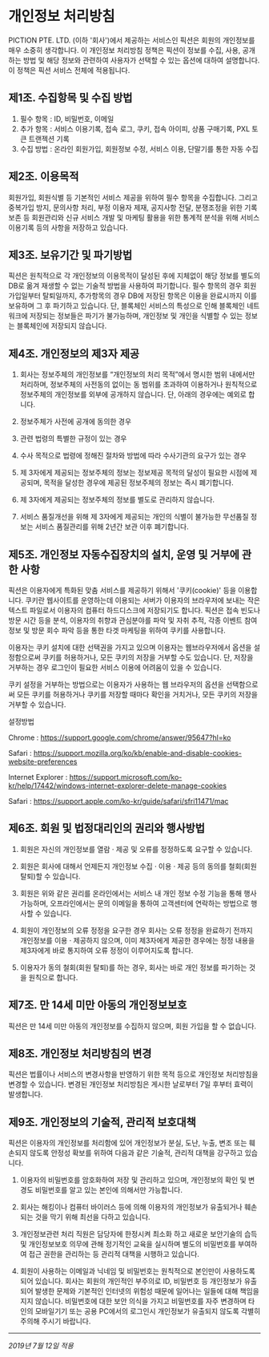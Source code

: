 # 개인정보 처리방침

PICTION PTE. LTD. (이하 '회사')에서 제공하는 서비스인 픽션은 회원의 개인정보를 매우 소중히 생각합니다. 이 개인정보 처리방침 정책은 픽션이 정보를 수집, 사용, 공개하는 방법 및 해당 정보와 관련하여 사용자가 선택할 수 있는 옵션에 대하여 설명합니다. 이 정책은 픽션 서비스 전체에 적용됩니다.

## 제1조. 수집항목 및 수집 방법

1. 필수 항목 : ID, 비밀번호, 이메일
2. 추가 항목 : 서비스 이용기록, 접속 로그, 쿠키, 접속 아이피, 상품 구매기록, PXL 토큰 트랜젝션 기록
3. 수집 방법 : 온라인 회원가입, 회원정보 수정, 서비스 이용, 단말기를 통한 자동 수집

## 제2조. 이용목적

회원가입, 회원식별 등 기본적인 서비스 제공을 위하여 필수 항목을 수집합니다. 그리고 중복가입 방지, 문의사항 처리, 부정 이용자 제재, 공지사항 전달, 분쟁조정을 위한 기록보존 등 회원관리와 신규 서비스 개발 및 마케팅 활용을 위한 통계적 분석을 위해 서비스 이용기록 등의 사항을 저장하고 있습니다.

## 제3조. 보유기간 및 파기방법

픽션은 원칙적으로 각 개인정보의 이용목적이 달성된 후에 지체없이 해당 정보를 별도의 DB로 옮겨 재생할 수 없는 기술적 방법을 사용하여 파기합니다. 필수 항목의 경우 회원가입일부터 탈퇴일까지, 추가항목의 경우 DB에 저장된 항목은 이용을 완료시까지 이를 보유하며 그 후 파기하고 있습니다. 단, 블록체인 서비스의 특성으로 인해 블록체인 네트워크에 저장되는 정보들은 파기가 불가능하며, 개인정보 및 개인을 식별할 수 있는 정보는 블록체인에 저장되지 않습니다.

## 제4조. 개인정보의 제3자 제공

1. 회사는 정보주체의 개인정보를 “개인정보의 처리 목적”에서 명시한 범위 내에서만 처리하며, 정보주체의 사전동의 없이는 동 범위를 초과하여 이용하거나 원칙적으로 정보주체의 개인정보를 외부에 공개하지 않습니다. 단, 아래의 경우에는 예외로 합니다.

  1. 정보주체가 사전에 공개에 동의한 경우

  2. 관련 법령의 특별한 규정이 있는 경우

  3. 수사 목적으로 법령에 정해진 절차와 방법에 따라 수사기관의 요구가 있는 경우

2. 제 3자에게 제공되는 정보주체의 정보는 정보제공 목적의 달성이 필요한 시점에 제공되며, 목적을 달성한 경우에 제공된 정보주체의 정보는 즉시 폐기합니다.

3. 제 3자에게 제공되는 정보주체의 정보를 별도로 관리하지 않습니다.

4. 서비스 품질개선을 위해 제 3자에게 제공되는 개인의 식별이 불가능한 무선품질 정보는 서비스 품질관리를 위해 2년간 보관 이후 폐기합니다.


## 제5조. 개인정보 자동수집장치의 설치, 운영 및 거부에 관한 사항

픽션은 이용자에게 특화된 맞춤 서비스를 제공하기 위해서 '쿠키(cookie)' 등을 이용합니다. 쿠키란 웹사이트를 운영하는데 이용되는 서버가 이용자의 브라우저에 보내는 작은 텍스트 파일로서 이용자의 컴퓨터 하드디스크에 저장되기도 합니다. 픽션은 접속 빈도나 방문 시간 등을 분석, 이용자의 취향과 관심분야를 파악 및 자취 추적, 각종 이벤트 참여 정보 및 방문 회수 파악 등을 통한 타겟 마케팅을 위하여 쿠키를 사용합니다.

이용자는 쿠키 설치에 대한 선택권을 가지고 있으며 이용자는 웹브라우저에서 옵션을 설정함으로써 쿠키를 허용하거나, 모든 쿠키의 저장을 거부할 수도 있습니다. 단, 저장을 거부하는 경우 로그인이 필요한 서비스 이용에 어려움이 있을 수 있습니다.

쿠키 설정을 거부하는 방법으로는 이용자가 사용하는 웹 브라우저의 옵션을 선택함으로써 모든 쿠키를 허용하거나 쿠키를 저장할 때마다 확인을 거치거나, 모든 쿠키의 저장을 거부할 수 있습니다.

설정방법

Chrome : https://support.google.com/chrome/answer/95647?hl=ko

Safari : https://support.mozilla.org/ko/kb/enable-and-disable-cookies-website-preferences

Internet Explorer : https://support.microsoft.com/ko-kr/help/17442/windows-internet-explorer-delete-manage-cookies

Safari : https://support.apple.com/ko-kr/guide/safari/sfri11471/mac



## 제6조. 회원 및 법정대리인의 권리와 행사방법

1. 회원은 자신의 개인정보를 열람 · 제공 및 오류를 정정하도록 요구할 수 있습니다.

2. 회원은 회사에 대해서 언제든지 개인정보 수집 · 이용 · 제공 등의 동의를 철회(회원 탈퇴)할 수 있습니다.

3. 회원은 위와 같은 권리를 온라인에서는 서비스 내 개인 정보 수정 기능을 통해 행사 가능하며, 오프라인에서는 문의 이메일을 통하여 고객센터에 연락하는 방법으로 행사할 수 있습니다.

4. 회원이 개인정보의 오류 정정을 요구한 경우 회사는 오류 정정을 완료하기 전까지 개인정보를 이용 · 제공하지 않으며, 이미 제3자에게 제공한 경우에는 정정 내용을 제3자에게 바로 통지하여 오류 정정이 이루어지도록 합니다.

5. 이용자가 동의 철회(회원 탈퇴)를 하는 경우, 회사는 바로 개인 정보를 파기하는 것을 원칙으로 합니다.


## 제7조. 만 14세 미만 아동의 개인정보보호

픽션은 만 14세 미만 아동의 개인정보를 수집하지 않으며, 회원 가입을 할 수 없습니다.


## 제8조. 개인정보 처리방침의 변경

픽션은 법률이나 서비스의 변경사항을 반영하기 위한 목적 등으로 개인정보 처리방침을 변경할 수 있습니다. 변경된 개인정보 처리방침은 게시한 날로부터 7일 후부터 효력이 발생합니다.

## 제9조. 개인정보의 기술적, 관리적 보호대책

픽션은 이용자의 개인정보를 처리함에 있어 개인정보가 분실, 도난, 누출, 변조 또는 훼손되지 않도록 안정성 확보를 위하여 다음과 같은 기술적, 관리적 대책을 강구하고 있습니다.

 1. 이용자의 비밀번호를 암호화하여 저장 및 관리하고 있으며, 개인정보의 확인 및 변경도 비밀번호를 알고 있는 본인에 의해서만 가능합니다.

 2. 회사는 해킹이나 컴퓨터 바이러스 등에 의해 이용자의 개인정보가 유출되거나 훼손되는 것을 막기 위해 최선을 다하고 있습니다.

 3. 개인정보관련 처리 직원은 담당자에 한정시켜 최소화 하고 새로운 보안기술의 습득 및 개인정보보호 의무에 관해 정기적인 교육을 실시하며 별도의 비밀번호를 부여하여 접근 권한을 관리하는 등 관리적 대책을 시행하고 있습니다.

 4. 회원이 사용하는 이메일과 닉네임 및 비밀번호는 원칙적으로 본인만이 사용하도록 되어 있습니다. 회사는 회원의 개인적인 부주의로 ID, 비밀번호 등 개인정보가 유출되어 발생한 문제와 기본적인 인터넷의 위험성 때문에 일어나는 일들에 대해 책임을 지지 않습니다. 비밀번호에 대한 보안 의식을 가지고 비밀번호를 자주 변경하며 타인의 모바일기기 또는 공용 PC에서의 로그인시 개인정보가 유출되지 않도록 각별히 주의해 주시기 바랍니다.

----

_2019년 7월 12일 적용_